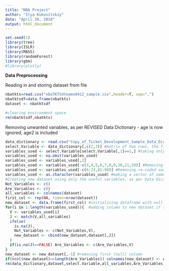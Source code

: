 ---
title: "NBA Project"
author: "Ilya Kukovitskiy"
date: "April 30, 2018"
output: html_document
---
```{r,echo=FALSE}
set.seed(1)
library(tree)
library(ISLR)
library(MASS)
library(randomForest)
library(gbm)
#library(plotly)
```

**Data Preprocessing**

Reading in and storing dataset from file
```{r}
nbatkts=read.csv("nbaTKTS4teams0412_sample.csv",header=T, sep=",")
nbatktsdf=data.frame(nbatkts)
dataset <- nbatktsdf
```
```{r, echo=FALSE}
#clearing environment space
rm(nbatktsdf,nbatkts)
```

Removing unwanted variables, as per REVISED Data Dictionary - age is now ignored, age2 is included
```{r}
data_dictionary <- read.csv("Copy_of_Ticket_Development_Sample_Data_Dictionary2_Copy.csv", header=TRUE, sep=",")
select.Variable <- data_dictionary[,c(2,3)] #matrix of two rows, the first is 1 if selected 0 otherwise, the second is the name of the variable
variables_used <- select.Variable[select.Variable[,1]==1,] #taking only the variables selected in the data dictionary
variables_used <- na.omit(variables_used)
variables_used <- variables_used[,2]
variables_used <- variables_used[-c(3,4,5,6,7,8,9,10,11,59)] #Removing tenure variables, as requested
variables_used <- variables_used[-c(6:23,81:98)] #Removing re-coded variables (SECOND PART WAS 63:80, the data dictionary is not consistent with dataset)
variables_used <- as.character(variables_used) #making a vector of names as opposed to a factor with many levels
#Creating new dataset using only the useful variables, as per Data Dictionary
Not_Variables <- c()
Are_Variables <- c()
all_variables <- colnames(dataset)
first_col <- rep(NA, times=nrow(dataset))
new_dataset <- data.frame(first_col) #initializing dataframe with null values, to be removed later
for(i in 1:length(variables_used)){  #adding column to new dataset if select==1, and recording the variables used and the variables in data dictionary that aren't in dataset
  V <- variables_used[i]
  J <- match(V,all_variables)
  ifelse(
    is.na(J),
    Not_Variables <- c(Not_Variables,V),
    new_dataset <- cbind(new_dataset,dataset[,J])
  )
  if(is.na(J)==FALSE) Are_Variables <- c(Are_Variables,V)
}
new_dataset <- new_dataset[,-1] #removing first (null) column
if(ncol(new_dataset)==length(Are_Variables)) colnames(new_dataset) <- Are_Variables #adjusting column names
rm(data_dictionary,dataset,select.Variable,all_variables,Are_Variables,Not_Variables,i,J,V,variables_used,first_col) #cleaning up environment space
```

